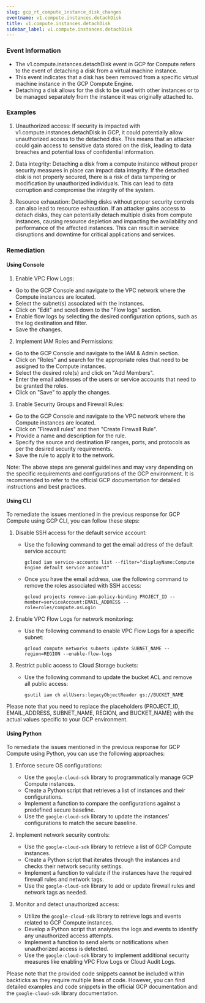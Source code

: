 ```yaml
--- 
slug: gcp_rt_compute_instance_disk_changes
eventname: v1.compute.instances.detachDisk
title: v1.compute.instances.detachDisk
sidebar_label: v1.compute.instances.detachDisk
---
```

                       
### Event Information

- The v1.compute.instances.detachDisk event in GCP for Compute refers to the event of detaching a disk from a virtual machine instance.
- This event indicates that a disk has been removed from a specific virtual machine instance in the GCP Compute Engine.
- Detaching a disk allows for the disk to be used with other instances or to be managed separately from the instance it was originally attached to.


### Examples

1. Unauthorized access: If security is impacted with v1.compute.instances.detachDisk in GCP, it could potentially allow unauthorized access to the detached disk. This means that an attacker could gain access to sensitive data stored on the disk, leading to data breaches and potential loss of confidential information.

2. Data integrity: Detaching a disk from a compute instance without proper security measures in place can impact data integrity. If the detached disk is not properly secured, there is a risk of data tampering or modification by unauthorized individuals. This can lead to data corruption and compromise the integrity of the system.

3. Resource exhaustion: Detaching disks without proper security controls can also lead to resource exhaustion. If an attacker gains access to detach disks, they can potentially detach multiple disks from compute instances, causing resource depletion and impacting the availability and performance of the affected instances. This can result in service disruptions and downtime for critical applications and services.

### Remediation

#### Using Console

1. Enable VPC Flow Logs:
- Go to the GCP Console and navigate to the VPC network where the Compute instances are located.
- Select the subnet(s) associated with the instances.
- Click on "Edit" and scroll down to the "Flow logs" section.
- Enable flow logs by selecting the desired configuration options, such as the log destination and filter.
- Save the changes.

2. Implement IAM Roles and Permissions:
- Go to the GCP Console and navigate to the IAM & Admin section.
- Click on "Roles" and search for the appropriate roles that need to be assigned to the Compute instances.
- Select the desired role(s) and click on "Add Members".
- Enter the email addresses of the users or service accounts that need to be granted the roles.
- Click on "Save" to apply the changes.

3. Enable Security Groups and Firewall Rules:
- Go to the GCP Console and navigate to the VPC network where the Compute instances are located.
- Click on "Firewall rules" and then "Create Firewall Rule".
- Provide a name and description for the rule.
- Specify the source and destination IP ranges, ports, and protocols as per the desired security requirements.
- Save the rule to apply it to the network.

Note: The above steps are general guidelines and may vary depending on the specific requirements and configurations of the GCP environment. It is recommended to refer to the official GCP documentation for detailed instructions and best practices.

#### Using CLI

To remediate the issues mentioned in the previous response for GCP Compute using GCP CLI, you can follow these steps:

1. Disable SSH access for the default service account:
   - Use the following command to get the email address of the default service account:
     ```
     gcloud iam service-accounts list --filter="displayName:Compute Engine default service account"
     ```
   - Once you have the email address, use the following command to remove the roles associated with SSH access:
     ```
     gcloud projects remove-iam-policy-binding PROJECT_ID --member=serviceAccount:EMAIL_ADDRESS --role=roles/compute.osLogin
     ```

2. Enable VPC Flow Logs for network monitoring:
   - Use the following command to enable VPC Flow Logs for a specific subnet:
     ```
     gcloud compute networks subnets update SUBNET_NAME --region=REGION --enable-flow-logs
     ```

3. Restrict public access to Cloud Storage buckets:
   - Use the following command to update the bucket ACL and remove all public access:
     ```
     gsutil iam ch allUsers:legacyObjectReader gs://BUCKET_NAME
     ```

Please note that you need to replace the placeholders (PROJECT_ID, EMAIL_ADDRESS, SUBNET_NAME, REGION, and BUCKET_NAME) with the actual values specific to your GCP environment.

#### Using Python

To remediate the issues mentioned in the previous response for GCP Compute using Python, you can use the following approaches:

1. Enforce secure OS configurations:
   - Use the `google-cloud-sdk` library to programmatically manage GCP Compute instances.
   - Create a Python script that retrieves a list of instances and their configurations.
   - Implement a function to compare the configurations against a predefined secure baseline.
   - Use the `google-cloud-sdk` library to update the instances' configurations to match the secure baseline.

2. Implement network security controls:
   - Use the `google-cloud-sdk` library to retrieve a list of GCP Compute instances.
   - Create a Python script that iterates through the instances and checks their network security settings.
   - Implement a function to validate if the instances have the required firewall rules and network tags.
   - Use the `google-cloud-sdk` library to add or update firewall rules and network tags as needed.

3. Monitor and detect unauthorized access:
   - Utilize the `google-cloud-sdk` library to retrieve logs and events related to GCP Compute instances.
   - Develop a Python script that analyzes the logs and events to identify any unauthorized access attempts.
   - Implement a function to send alerts or notifications when unauthorized access is detected.
   - Use the `google-cloud-sdk` library to implement additional security measures like enabling VPC Flow Logs or Cloud Audit Logs.

Please note that the provided code snippets cannot be included within backticks as they require multiple lines of code. However, you can find detailed examples and code snippets in the official GCP documentation and the `google-cloud-sdk` library documentation.


 